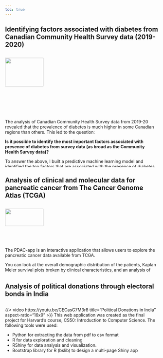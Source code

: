 ```yaml
---
toc: true
---
```


## Identifying factors associated with diabetes from Canadian Community Health Survey data (2019-2020)

:::: {.columns}

::: {.column width="100%"}
![](images/diabetes_prevalence_canada.png){width=50% fig-align="center"}

The analysis of Canadian Community Health Survey data from 2019-20 revealed that the prevalence of diabetes is much higher in some Canadian regions than others. This led to the question:

**Is it possible to identify the most important factors associated with presence of diabetes from survey data (as broad as the Community Health Survey data)?**

To answer the above, I built a predictive machine learning model and identified the top factors that are associated with the presence of diabetes. 


General survey data was sufficient to recover the top factors associated with diabetes. The top factors, recovered in an unbiased way, were the following: age, medication for high blood cholesterol/lipids, taking medication for high blood pressure, perceived health, frequency of drinking alcohol, BMI classification, sex at birth, and being a visible minority.

You can explore the code for the ML model on [github](https://github.com/slathwal/diabetes_canada_project). A brief blog post on exploratory analysis of the data is also availabel [here](https://slathwal.github.io/blogs/2025-05-13/).
:::

::::


## Analysis of clinical and molecular data for pancreatic cancer from The Cancer Genome Atlas (TCGA)

:::: {.columns}

::: {.column width="100%"}
![](images/PDAC-app.png){width=50% fig-align="center"}

The PDAC-app is an interactive application that allows users to explore the pancreatic cancer data available from TCGA. 

You can look at the overall demographic distribution of the patients, Kaplan Meier survival plots broken by clinical characteristics, and an analysis of tumor purity and molecular clusters in the data based on the article [Integrated Genomics Characterization of Pancreatic Ductal Adenocarcinoma](https://www.cell.com/cancer-cell/fulltext/S1535-6108(17)30299-4?).

You can interact with the data in the [shiny app here](https://slathwal.shinyapps.io/pdac-app/). 
:::

::::

## Analysis of political donations through electoral bonds in India

:::: {.columns}

::: {.column width="100%"}
{{< video https://youtu.be/CECasG7M3r8 title="Political Donations in India" aspect-ratio="16x9" >}}
This web application was created as the final project for Harvard's course, CS50: Introduction to Computer Science.
The following tools were used:

- Python for extracting the data from pdf to csv format
- R for data exploration and cleaning
- RShiny for data analysis and visualization.
- Bootstrap library for R (bslib) to design a multi-page Shiny app
:::

::::